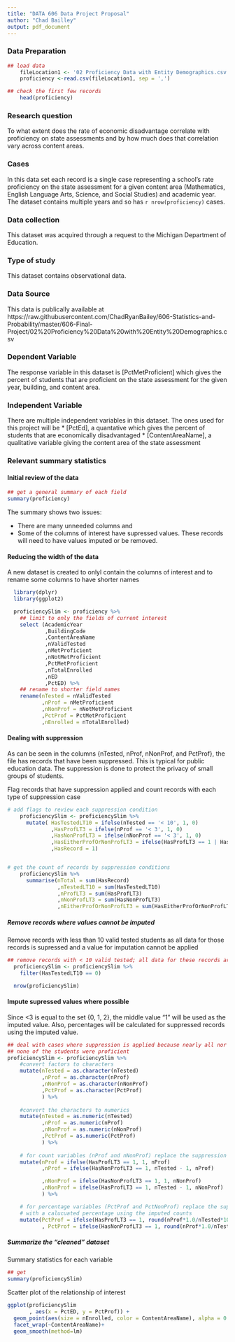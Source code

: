 ```yaml
---
title: "DATA 606 Data Project Proposal"
author: "Chad Bailley"
output: pdf_document
---
```


### Data Preparation

```r
## load data
    fileLocation1 <- '02 Proficiency Data with Entity Demographics.csv'
    proficiency <-read.csv(fileLocation1, sep = ',')

## check the first few records 
    head(proficiency)

```


### Research question 

To what extent does the rate of economic disadvantage correlate with proficiency on state assessments and by how much does that correlation vary across content areas.



### Cases 

In this data set each record is a single case representing a school's rate proficiency on the state assessment for a given content area (Mathematics, English Language Arts, Science, and Social Studies) and academic year. The dataset contains multiple years and so has `r nrow(proficiency)` cases.



### Data collection 

This dataset was acquired through a request to the Michigan Department of Education.



### Type of study 

This dataset contains observational data.



### Data Source 

This data is publically available at https://raw.githubusercontent.com/ChadRyanBailey/606-Statistics-and-Probability/master/606-Final-Project/02%20Proficiency%20Data%20with%20Entity%20Demographics.csv




### Dependent Variable

The response variable in this dataset is [PctMetProficient] which gives the percent of students that are proficient on the state assessment for the given year, building, and content area.



### Independent Variable

There are multiple independent variables in this dataset. The ones used for this project will be 
* [PctEd], a quantative which gives the percent of students that are economically disadvantaged
* [ContentAreaName], a qualitative variable giving the content area of the state assessment


### Relevant summary statistics 

#### Initial review of the data

```r
## get a general summary of each field
summary(proficiency)

```

The summary shows two issues: 

* There are many unneeded columns and 
* Some of the columns of interest have supressed values. These records will need to
have values imputed or be removed.

#### Reducing the width of the data
A new dataset is created to onlyl contain the columns of interest and to rename
some columns to have shorter names

```r

  library(dplyr)
  library(ggplot2)

  proficiencySlim <- proficiency %>%
    ## limit to only the fields of current interest
    select (AcademicYear
            ,BuildingCode
            ,ContentAreaName
            ,nValidTested
            ,nMetProficient
            ,nNotMetProficient
            ,PctMetProficient
            ,nTotalEnrolled
            ,nED
            ,PctED) %>%
    ## rename to shorter field names
    rename(nTested = nValidTested
           ,nProf = nMetProficient
           ,nNonProf = nNotMetProficient
           ,PctProf = PctMetProficient
           ,nEnrolled = nTotalEnrolled) 
```
  
#### Dealing with suppression
As can be seen in the columns {nTested, nProf,  nNonProf, and PctProf}, the file has records that have been suppressed. This is typical for public education data. The suppression is done to protect the privacy of small groups of students.  
  

Flag records that have suppression applied and count records with each type of
suppression case
```r
# add flags to review each suppression condition
    proficiencySlim <- proficiencySlim %>%
      mutate( HasTestedLT10 = ifelse(nTested == '< 10', 1, 0)
              ,HasProfLT3 = ifelse(nProf == '< 3', 1, 0)
              ,HasNonProfLT3 = ifelse(nNonProf == '< 3', 1, 0)
              ,HasEitherProfOrNonProfLT3 = ifelse(HasProfLT3 == 1 | HasNonProfLT3 == 1, 1, 0)
              ,HasRecord = 1)


# get the count of records by suppression conditions
    proficiencySlim %>%
      summarise(nTotal = sum(HasRecord)
                ,nTestedLT10 = sum(HasTestedLT10)
                ,nProfLT3 = sum(HasProfLT3)
                ,nNonProfLT3 = sum(HasNonProfLT3)
                ,nEitherProfOrNonProfLT3 = sum(HasEitherProfOrNonProfLT3))
```

##### Remove records where values cannot be imputed
Remove records with less than 10 valid tested students as all data for those records
is supressed and a value for imputation cannot be applied
```r

## remove records with < 10 valid tested; all data for these records are suppressed
  proficiencySlim <- proficiencySlim %>%
    filter(HasTestedLT10 == 0) 

  nrow(proficiencySlim)
```
  
#### Impute supressed values where possible
Since <3 is equal to the set {0, 1, 2}, the middle value "1" will be used as the imputed value. Also, percentages will be calculated for suppressed records using the imputed value.  
```r
## deal with cases where suppression is applied because nearly all nor nearly
## none of the students were proficient
proficiencySlim <- proficiencySlim %>%
    #convert factors to characters
    mutate(nTested = as.character(nTested)
           ,nProf = as.character(nProf)
           ,nNonProf = as.character(nNonProf)
           ,PctProf = as.character(PctProf)
           ) %>%
    
    #convert the characters to numerics
    mutate(nTested = as.numeric(nTested)
           ,nProf = as.numeric(nProf)
           ,nNonProf = as.numeric(nNonProf)
           ,PctProf = as.numeric(PctProf)
           ) %>%
    
    # for count variables (nProf and nNonProf) replace the suppression flag with imputed count
    mutate(nProf = ifelse(HasProfLT3 == 1, 1, nProf)
           ,nProf = ifelse(HasNonProfLT3 == 1, nTested - 1, nProf)

           ,nNonProf = ifelse(HasNonProfLT3 == 1, 1, nNonProf)
           ,nNonProf = ifelse(HasProfLT3 == 1, nTested - 1, nNonProf)
           ) %>%

    # for percentage variables (PctProf and PctNonProf) replace the suppression flag 
    # with a calucuated percentage using the imputed counts
    mutate(PctProf = ifelse(HasProfLT3 == 1, round(nProf*1.0/nTested*100.0, 2), PctProf)
           , PctProf = ifelse(HasNonProfLT3 == 1, round(nProf*1.0/nTested*100.0, 2), PctProf))
```

##### Summarize the "cleaned" dataset

Summary statistics for each variable

```r
## get 
summary(proficiencySlim)

```


Scatter plot of the relationship of interest
```r
ggplot(proficiencySlim
       , aes(x = PctED, y = PctProf)) + 
  geom_point(aes(size = nEnrolled, color = ContentAreaName), alpha = 0.5) + 
  facet_wrap(~ContentAreaName)+ 
  geom_smooth(method=lm) 


```
